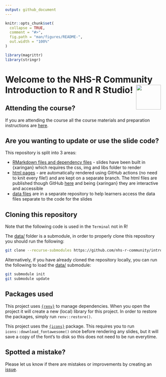 ```yaml
---
output: github_document
---
```


<!-- README.md is generated from README.Rmd. Please edit that file -->

```r
knitr::opts_chunk$set(
  collapse = TRUE,
  comment = "#>",
  fig.path = "man/figures/README-",
  out.width = "100%"
)

library(magrittr)
library(stringr)
```

# Welcome to the NHS-R Community Introduction to R and R Studio! <a alt="NHS-R Community's logo" href='https://nhsrcommunity.com/'><img src='https://nhs-r-community.github.io/assets/logo/nhsr-logo.png' align="right" height="80" /></a>

<!-- badges: start -->
<!-- badges: end -->

## Attending the course?

If you are attending the course all the course materials and preparation instructions are [here](https://philosopher-analyst.netlify.app/collection/nhsr-intro/prework/).

## Are you wanting to update or use the slide code?

This repository is split into 3 areas:

* [RMarkdown files and dependency files](https://github.com/nhs-r-community/intro_r/tree/main) - slides have been built in {xaringan} which requires the css, img and libs folder to render
* [html pages](https://github.com/nhs-r-community/intro_r/tree/gh-pages) - are automatically rendered using GitHub actions (no need to knit every file!) and are kept on a separate branch. The html files are published though GitHub [here](https://nhs-r-community.github.io/intro_r/) and being {xaringan} they are interactive and accessible
* [data files](https://github.com/nhs-r-community/intro_r_data/tree/26a2e39bd49d4aa95a8efc5b45c398386e6e4ed4) are in a separate repository to help learners access the data files separate to the code for the slides

## Cloning this repository

Note that the following code is used in the `Terminal` not in R!

The [data/](https://github.com/nhs-r-community/intro_r_data/) folder is a submodule, in order to properly clone this repository you should run the following:

``` sh
git clone --recurse-submodules https://github.com/nhs-r-community/intro_r.git
```

Alternatively, if you have already cloned the repository locally, you can run the following to load the [data/](https://github.com/nhs-r-community/intro_r_data/) submodule:

``` sh
git submodule init
git submodule update
```

## Packages used

This project uses [`{renv}`](https://rstudio.github.io/renv/articles/renv.html) to manage dependencies. When you open the project it will create a new (local) library for this project. In order to restore the packages, simply run `renv::restore()`.

This project uses the [`{icons}`](https://github.com/mitchelloharawild/icons) package. This requires you to run `icons::download_fontawesome()` once before rendering any slides, but it will save a copy of the font's to disk so this does not need to be run everytime.

## Spotted a mistake?

Please let us know if there are mistakes or improvements by creating an [issue](https://github.com/nhs-r-community/intro_r/issues).
